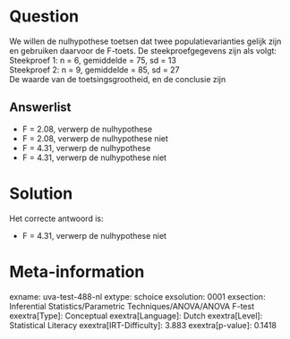 Question
========

We willen de nulhypothese toetsen dat twee populatievarianties gelijk
zijn en gebruiken daarvoor de F-toets. De steekproefgegevens zijn als
volgt:\
Steekproef 1: n = 6, gemiddelde = 75, sd = 13\
Steekproef 2: n = 9, gemiddelde = 85, sd = 27\
De waarde van de toetsingsgrootheid, en de conclusie zijn

Answerlist
----------

* F = 2.08, verwerp de nulhypothese
* F = 2.08, verwerp de nulhypothese niet
* F = 4.31, verwerp de nulhypothese
* F = 4.31, verwerp de nulhypothese niet

Solution
========

Het correcte antwoord is: 

* F = 4.31, verwerp de nulhypothese niet

Meta-information
================
exname: uva-test-488-nl
extype: schoice
exsolution: 0001
exsection: Inferential Statistics/Parametric Techniques/ANOVA/ANOVA F-test
exextra[Type]: Conceptual
exextra[Language]: Dutch
exextra[Level]: Statistical Literacy
exextra[IRT-Difficulty]: 3.883
exextra[p-value]: 0.1418
